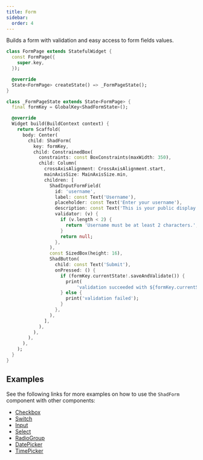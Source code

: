 ```yaml
---
title: Form
sidebar:
  order: 4
---
```



Builds a form with validation and easy access to form fields values.

<Preview src="form" minHeight="300px">

```dart
class FormPage extends StatefulWidget {
  const FormPage({
    super.key,
  });

  @override
  State<FormPage> createState() => _FormPageState();
}

class _FormPageState extends State<FormPage> {
  final formKey = GlobalKey<ShadFormState>();

  @override
  Widget build(BuildContext context) {
    return Scaffold(
      body: Center(
        child: ShadForm(
          key: formKey,
          child: ConstrainedBox(
            constraints: const BoxConstraints(maxWidth: 350),
            child: Column(
              crossAxisAlignment: CrossAxisAlignment.start,
              mainAxisSize: MainAxisSize.min,
              children: [
                ShadInputFormField(
                  id: 'username',
                  label: const Text('Username'),
                  placeholder: const Text('Enter your username'),
                  description: const Text('This is your public display name.'),
                  validator: (v) {
                    if (v.length < 2) {
                      return 'Username must be at least 2 characters.';
                    }
                    return null;
                  },
                ),
                const SizedBox(height: 16),
                ShadButton(
                  child: const Text('Submit'),
                  onPressed: () {
                    if (formKey.currentState!.saveAndValidate()) {
                      print(
                          'validation succeeded with ${formKey.currentState!.value}');
                    } else {
                      print('validation failed');
                    }
                  },
                ),
              ],
            ),
          ),
        ),
      ),
    );
  }
}
```

</Preview>

## Examples

See the following links for more examples on how to use the `ShadForm` component with other components:

- [Checkbox](../checkbox#form)
- [Switch](../switch#form)
- [Input](../input#form)
- [Select](../select#form)
- [RadioGroup](../radio-group#form)
- [DatePicker](../date-picker#form)
- [TimePicker](../time-picker#form)
